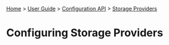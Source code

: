 [[Home]] > [[User Guide]] > [[UserGuide/Configuration API|Configuration API]] > [[UserGuide/Configuration/Storage Providers|Storage Providers]]

= Configuring Storage Providers =